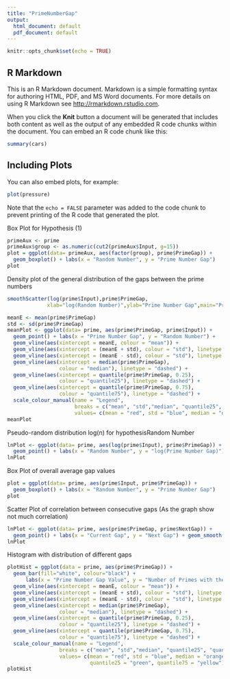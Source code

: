 ```yaml
---
title: "PrimeNumberGap"
output:
  html_document: default
  pdf_document: default
---
```


```r
knitr::opts_chunk$set(echo = TRUE)
```

## R Markdown

This is an R Markdown document. Markdown is a simple formatting syntax for authoring HTML, PDF, and MS Word documents. For more details on using R Markdown see <http://rmarkdown.rstudio.com>.

When you click the **Knit** button a document will be generated that includes both content as well as the output of any embedded R code chunks within the document. You can embed an R code chunk like this:

```r
summary(cars)
```

## Including Plots

You can also embed plots, for example:

```r
plot(pressure)
```

Note that the `echo = FALSE` parameter was added to the code chunk to prevent printing of the R code that generated the plot.

Box Plot for Hypothesis (1)

```r
primeAux <- prime
primeAux$group <- as.numeric(cut2(primeAux$Input, g=15))
plot = ggplot(data= primeAux, aes(factor(group), prime$PrimeGap)) +
  geom_boxplot() + labs(x = "Random Number", y = "Prime Number Gap") 
plot
```
Density plot of the general distribution of the gaps between the prime numbers
```r
smoothScatter(log(prime$Input),prime$PrimeGap,
             xlab="log(Random Number)",ylab="Prime Number Gap",main="Prime Number Gap Density")
```

```r
meanE <- mean(prime$PrimeGap)
std <- sd(prime$PrimeGap)
meanPlot <- ggplot(data= prime, aes(prime$PrimeGap, prime$Input)) + 
  geom_point() + labs(x = "Prime Number Gap", y = "Random Number") +
  geom_vline(aes(xintercept = meanE, colour = "mean")) + 
  geom_vline(aes(xintercept = (meanE + std), colour = "std"), linetype = "dashed") + 
  geom_vline(aes(xintercept = (meanE - std), colour = "std"), linetype = "dashed") + 
  geom_vline(aes(xintercept = median(prime$PrimeGap), 
                 colour = "median"), linetype = "dashed") + 
  geom_vline(aes(xintercept = quantile(prime$PrimeGap, 0.25), 
                 colour = "quantile25"), linetype = "dashed") +
  geom_vline(aes(xintercept = quantile(prime$PrimeGap, 0.75), 
                 colour = "quantile75"), linetype = "dashed") +
  scale_colour_manual(name = "Legend", 
                      breaks = c("mean", "std","median", "quantile25", "quantile75"), 
                      values= c(mean = "red", std = "blue", median = "orange", quantile25 = "green", quantile75 = "yellow"))
meanPlot
```

Pseudo-random distribution log(n) for hypothesisRandom Number
```r
lnPlot <- ggplot(data= prime, aes(log(prime$Input), prime$PrimeGap)) + 
  geom_point() + labs(x = "Random Number", y = "log(Prime Number Gap)") + geom_smooth()
lnPlot
```

Box Plot of overall average gap values
```r
plot = ggplot(data= prime, aes(prime$Input, prime$PrimeGap)) +
  geom_boxplot() + labs(x = "Random Number", y = "Prime Number Gap") 
plot
```

Scatter Plot of correlation between consecutive gaps (As the graph show not much correlation)
```r
lnPlot <- ggplot(data= prime, aes(prime$PrimeGap, prime$NextGap)) + 
  geom_point() + labs(x = "Current Gap", y = "Next Gap") + geom_smooth()
lnPlot
```

Histogram with distribution of different gaps
```r
plotHist = ggplot(data = prime, aes(prime$PrimeGap)) +
  geom_bar(fill="white", colour="black") + 
      labs(x = "Prime Number Gap Value", y = "Number of Primes with the same Gap") +
  geom_vline(aes(xintercept = meanE, colour = "mean")) + 
  geom_vline(aes(xintercept = (meanE + std), colour = "std"), linetype = "dashed") + 
  geom_vline(aes(xintercept = (meanE - std), colour = "std"), linetype = "dashed") + 
  geom_vline(aes(xintercept = median(prime$PrimeGap), 
                 colour = "median"), linetype = "dashed") + 
  geom_vline(aes(xintercept = quantile(prime$PrimeGap, 0.25), 
                 colour = "quantile25"), linetype = "dashed") +
  geom_vline(aes(xintercept = quantile(prime$PrimeGap, 0.75), 
                 colour = "quantile75"), linetype = "dashed") +
  scale_colour_manual(name = "Legend", 
                 breaks = c("mean", "std","median", "quantile25", "quantile75"), 
                 values= c(mean = "red", std = "blue", median = "orange", 
                           quantile25 = "green", quantile75 = "yellow"))
plotHist
```